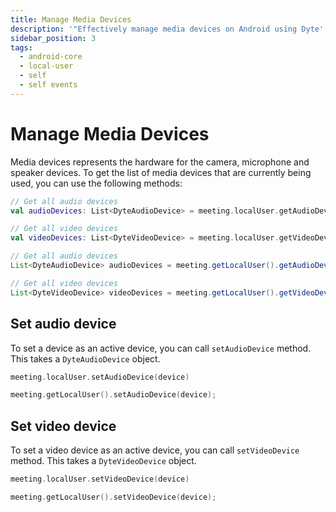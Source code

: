```yaml
---
title: Manage Media Devices
description: '"Effectively manage media devices on Android using Dyte''s documentation'
sidebar_position: 3
tags:
  - android-core
  - local-user
  - self
  - self events
---
```


# Manage Media Devices

Media devices represents the hardware for the camera, microphone and speaker
devices. To get the list of media devices that are currently being used, you can
use the following methods:

<Tabs groupId="android-core-local-user">
  <TabItem value="kotlin" label="Kotlin" default>

```kotlin
// Get all audio devices
val audioDevices: List<DyteAudioDevice> = meeting.localUser.getAudioDevices()

// Get all video devices
val videoDevices: List<DyteVideoDevice> = meeting.localUser.getVideoDevices()
```

  </TabItem>

  <TabItem value="java" label="Java" default>

```java
// Get all audio devices
List<DyteAudioDevice> audioDevices = meeting.getLocalUser().getAudioDevices();

// Get all video devices
List<DyteVideoDevice> videoDevices = meeting.getLocalUser().getVideoDevices();
```

  </TabItem>
</Tabs>

## Set audio device

To set a device as an active device, you can call `setAudioDevice` method. This
takes a `DyteAudioDevice` object.

<Tabs groupId="android-core-local-user">
  <TabItem value="kotlin" label="Kotlin" default>

```kotlin
meeting.localUser.setAudioDevice(device)
```

  </TabItem>

  <TabItem value="java" label="Java" default>

```kotlin
meeting.getLocalUser().setAudioDevice(device);
```

  </TabItem>
</Tabs>

## Set video device

To set a video device as an active device, you can call `setVideoDevice` method.
This takes a `DyteVideoDevice` object.

<Tabs groupId="android-core-local-user">
  <TabItem value="kotlin" label="Kotlin" default>

```kotlin
meeting.localUser.setVideoDevice(device)
```

  </TabItem>

  <TabItem value="java" label="Java" default>

```kotlin
meeting.getLocalUser().setVideoDevice(device);
```

  </TabItem>
</Tabs>

<head>
  <title>Android Core Manage Media Devices</title>
  <meta name="description" content="Effectively manage media devices on Android using Dyte's documentation, ensuring seamless user experiences."/>
</head>
